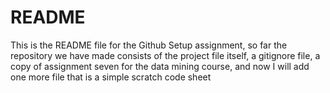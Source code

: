 # README

This is the README file for the Github Setup assignment, so far the repository we have made consists of the project file itself, a gitignore file, a copy of assignment seven for the data mining course, and now I will add one more file that is a simple scratch code sheet